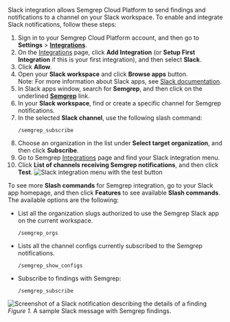 Slack integration allows Semgrep Cloud Platform to send findings and notifications to a channel on your Slack workspace.
To enable and integrate Slack notifications, follow these steps:

1. Sign in to your Semgrep Cloud Platform account, and then go to **Settings** > **[Integrations](https://semgrep.dev/orgs/-/settings/integrations)**.
1. On the [Integrations](https://semgrep.dev/orgs/-/settings/integrations) page, click **Add Integration** (or **Setup First Integration** if this is your first integration), and then select **Slack**.
1. Click **Allow**.
1. Open your **Slack workspace** and click <i class="fa-regular fa-plus"></i> **Browse apps** button.<br />
    Note: For more information about Slack apps, see [Slack documentation](https://slack.com/help/articles/360001537467-Guide-to-apps-in-Slack).
1. In Slack apps window, search for **Semgrep**, and then click on the underlined **<u>Semgrep</u>** link.
1. In your **Slack workspace**, find or create a specific channel for Semgrep notifications.
1. In the selected **Slack channel**, use the following slash command:
    ```
    /semgrep_subscribe
    ```
1. Choose an organization in the list under **Select target organization**, and then click **Subscribe**.
1. Go to Semgrep [Integrations](https://semgrep.dev/orgs/-/settings/integrations) page and find your Slack integration menu.
1. Click **List of channels receiving Semgrep notifications**, and then click **Test**.
    ![Slack integration menu with the **test** button](/img/integrate-slack-test.png)

To see more **Slash commands** for Semgrep integration, go to your Slack app homepage, and then click **Features** to see available **Slash commands**. The available options are the following:

* List all the organization slugs authorized to use the Semgrep Slack app on the current workspace.
    ```
    /semgrep_orgs
    ```

* Lists all the channel configs currently subscribed to the Semgrep notifications.
    ```
    /semgrep_show_configs
    ```

* Subscribe to findings with Semgrep:
    ```
    /semgrep_subscribe
    ```

![Screenshot of a Slack notification describing the details of a finding](/img/slack-notification.png#bordered)
*Figure 1.* A sample Slack message with Semgrep findings.

<!-- This module is imported into notifications.md.  -->
